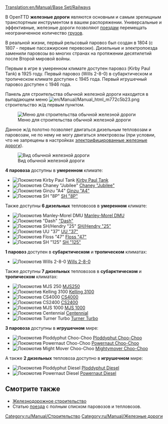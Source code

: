 [[Translation:en/Manual/Base Set/Railways]]
{{ru/Manual/Base Set/Типы железных дорог}}

В OpenTTD '''железные дороги''' являются основным и самым зрелищным транспортным инструментом в вашем распоряжении. Универсальные и эффективные, железные дороги позволяют [[ru/Manual/Поезда|поездам]] перемещать неограниченное количество [[ru/Manual/Груз|грузов]].

В реальной жизни, первый рельсовый паровоз был создан в 1804 (с 1807 - первые пассажирские перевозки). Дизельные и электропоезда  заменили паровозы во многих странах на протяжении десятилетий после Второй мировой войны.

Первым в игре в умеренном климате доступен паровоз (Kirby Paul Tank) в 1925 году. Первый паровоз (Wills 2-8-0) в субарктическом и тропическом климате доступен с 1945 года. Первый игрушечный паровоз доступен с 1946 года.

Панель для строительства обычной железной дороги находится в выпадающем меню [[File:en/Manual/Manual html m772c5b23.png]] строительство ж/д первым пунктом.

[[File:ru/Manual/Openttd-rail1.png|none|Меню для строительства обычной железной дороги]]

Данное ж/д полотно позволяет двигаться дизельным тепловозам и паровозам, не по нему не могу двигаться электровозы (при условии, что не запрещены в настройках [[ru/Manual/Base Set/Электрифицированные железные дороги|электрифицированные железные дороги]]).

[[File:en/Manual/Base Set/Railway.png|none|frame|Вид обычной железной дороги]]

'''4 паровоза''' доступны в '''умеренном''' климате:
*[[File:en/Manual/Base Set/Trains/Kirbypaultank.png|Локомотив Kirby Paul Tank]] [[ru/Manual/Base Set/Trains/Kirby Paul Tank|Kirby Paul Tank]]
*[[File:en/Manual/Base Set/Trains/Chaneyjubilee.png|Локомотив Chaney "Jubilee"]] [[ru/Manual/Base Set/Trains/Chaney 'Jubilee'|Chaney "Jubilee"]]
*[[File:en/Manual/Base Set/Trains/Ginzua4.png|Локомотив Ginzu "A4"]] [[ru/Manual/Base Set/Trains/Ginzu 'A4'|Ginzu "A4"]]
*[[File:en/Manual/Base Set/Trains/Sh8p.png|Локомотив SH "8P"]] [[ru/Manual/Base Set/Trains/SH '8P'|SH "8P"]]
Также доступны '''6 дизельных''' тепловозов в '''умеренном''' климате:
*[[File:en/Manual/Base Set/Trains/Manleymoreldmu.png|Локомотив Manley-Morel DMU]] [[ru/Manual/Base Set/Trains/Manley-Morel DMU|Manley-Morel DMU]]
*[[File:en/Manual/Base Set/Trains/Dash.png|Локомотив "Dash"]] [[ru/Manual/Base Set/Trains/Dash|"Dash"]]
*[[File:en/Manual/Base Set/Trains/Shhendry25.png|Локомотив SH/Hendry "25"]] [[ru/Manual/Base Set/Trains/Hendry '25'|SH/Hendry "25"]]
*[[File:en/Manual/Base Set/Trains/Uu37.png|Локомотив UU "37"]] [[ru/Manual/Base Set/Trains/UU '37'|UU "37"]]
*[[File:en/Manual/Base Set/Trains/Floss47.png|Локомотив Floss "47"]] [[ru/Manual/Base Set/Trains/Floss '47'|Floss "47"]]
*[[File:en/Manual/Base Set/Trains/Sh125.png|Локомотив SH "125"]] [[ru/Manual/Base Set/Trains/SH '125'|SH "125"]]

'''1 паровоз''' доступен в '''субарктическом''' и '''тропическом''' климатах:
*[[File:en/Manual/Base Set/Trains/Wills280.png|Локомотив Wills 2-8-0]] [[ru/Manual/Base Set/Trains/Wills 2-8-0|Wills 2-8-0]]
Также доступны '''7 дизельных''' тепловозов в '''субарктическом''' и '''тропическом''' климатах:
*[[File:en/Manual/Base Set/Trains/Mjs250.png|Локомотив MJS 250]] [[ru/Manual/Base Set/Trains/MJS250|MJS250]]
*[[File:en/Manual/Base Set/Trains/Kelling3100.png|Локомотив Kelling 3100]] [[ru/Manual/Base Set/Trains/Kelling 3100|Kelling 3100]]
*[[File:en/Manual/Base Set/Trains/Cs4000.png|Локомотив CS4000]] [[ru/Manual/Base Set/Trains/CS4000|CS4000]]
*[[File:en/Manual/Base Set/Trains/Cs2400.png|Локомотив CS2400]] [[ru/Manual/Base Set/Trains/CS2400|CS2400]]
*[[File:en/Manual/Base Set/Trains/Mjs1000.png|Локомотив MJS 1000]] [[ru/Manual/Base Set/Trains/MJS 1000|MJS 1000]]
*[[File:en/Manual/Base Set/Trains/Centennial.png|Локомотив Centennial]] [[ru/Manual/Base Set/Trains/Centennial|Centennial]]
*[[File:en/Manual/Base Set/Trains/Turnerturbo.png|Локомотив Turner Turbo]] [[ru/Manual/Base Set/Trains/Turner Turbo|Turner Turbo]]

'''3 паровоза''' доступны в '''игрушечном''' мире:
*[[File:en/Manual/Base Set/Trains/Ploddyphutchoochoo.png|Локомотив Ploddyphut Choo-Choo]] [[ru/Manual/Base Set/Trains/Ploddyphut Choo-Choo|Ploddyphut Choo-Choo]]
*[[File:en/Manual/Base Set/Trains/Powernautchoochoo.png|Локомотив Powernaut Choo-Choo]] [[ru/Manual/Base Set/Trains/Powernaut Choo-Choo|Powernaut Choo-Choo]]
*[[File:en/Manual/Base Set/Trains/Mightymoverchoochoo.png|Локомотив Might Mover Choo-Choo]] [[ru/Manual/Base Set/Trains/Mightymover Choo-Choo|Mightymover Choo-Choo]]
А также '''2 дизельных''' тепловоза доступно в '''игрушечном''' мире:
*[[File:en/Manual/Base Set/Trains/Ploddyphutdiesel.png|Локомотив Ploddyphut Diesel]] [[ru/Manual/Base Set/Trains/Ploddyphut Diesel|Ploddyphut Diesel]]
*[[File:en/Manual/Base Set/Trains/Powernautdiesel.png|Локомотив Powernaut Diesel]] [[ru/Manual/Base Set/Trains/Powernaut Diesel|Powernaut Diesel]]

==Смотрите также==
*[[ru/Manual/Железнодорожное строительство|Железнодорожное строительство]]
*Статью [[ru/Manual/Поезда|поезда]] с полным списком паровозов и тепловозов.

[[Category:ru/Manual/Строительство]]
[[Category:ru/Manual/Железные дороги]]